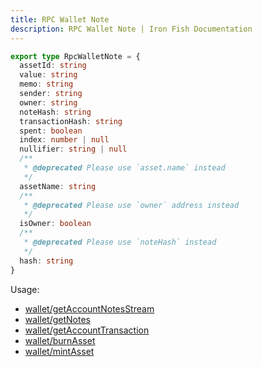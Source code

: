 ```yaml
---
title: RPC Wallet Note
description: RPC Wallet Note | Iron Fish Documentation
---
```

```typescript
export type RpcWalletNote = {
  assetId: string
  value: string
  memo: string
  sender: string
  owner: string
  noteHash: string
  transactionHash: string
  spent: boolean
  index: number | null
  nullifier: string | null
  /**
   * @deprecated Please use `asset.name` instead
   */
  assetName: string
  /**
   * @deprecated Please use `owner` address instead
   */
  isOwner: boolean
  /**
   * @deprecated Please use `noteHash` instead
   */
  hash: string
}
```

Usage: 
- [wallet/getAccountNotesStream](/developers/documentation/rpc/wallet/get_account_notes_stream)
- [wallet/getNotes](/developers/documentation/rpc/wallet/get_notes)
- [wallet/getAccountTransaction](/developers/documentation/rpc/wallet/get_account_transaction)
- [wallet/burnAsset](/developers/documentation/rpc/wallet/burn_asset)
- [wallet/mintAsset](/developers/documentation/rpc/wallet/mint_asset)
